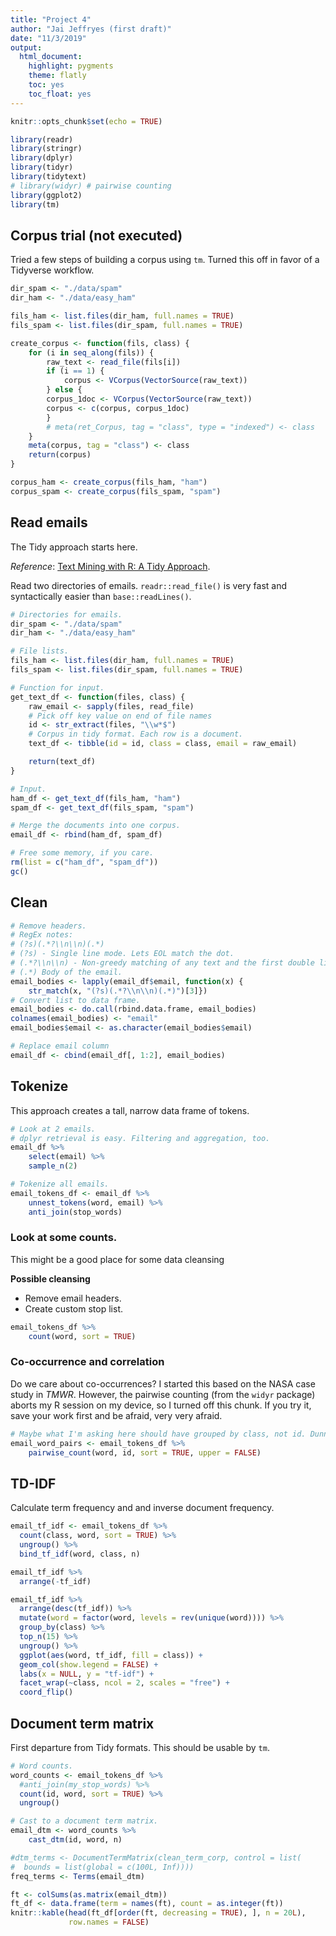 ```yaml
---
title: "Project 4"
author: "Jai Jeffryes (first draft)"
date: "11/3/2019"
output:
  html_document:
    highlight: pygments
    theme: flatly
    toc: yes
    toc_float: yes
---
```


```r
knitr::opts_chunk$set(echo = TRUE)
```

```r
library(readr)
library(stringr)
library(dplyr)
library(tidyr)
library(tidytext)
# library(widyr) # pairwise counting
library(ggplot2)
library(tm)
```

## Corpus trial (not executed)
Tried a few steps of building a corpus using `tm`. Turned this off in favor of a Tidyverse workflow.

```r
dir_spam <- "./data/spam"
dir_ham <- "./data/easy_ham"

fils_ham <- list.files(dir_ham, full.names = TRUE)
fils_spam <- list.files(dir_spam, full.names = TRUE)

create_corpus <- function(fils, class) {
	for (i in seq_along(fils)) {
		raw_text <- read_file(fils[i])
		if (i == 1) {
			corpus <- VCorpus(VectorSource(raw_text))
		} else {
		corpus_1doc <- VCorpus(VectorSource(raw_text))
		corpus <- c(corpus, corpus_1doc)
		}
		# meta(ret_Corpus, tag = "class", type = "indexed") <- class
	}
	meta(corpus, tag = "class") <- class
	return(corpus)
}

corpus_ham <- create_corpus(fils_ham, "ham")
corpus_spam <- create_corpus(fils_spam, "spam")
```

## Read emails
The Tidy approach starts here.

*Reference*: [Text Mining with R: A Tidy Approach](https://www.tidytextmining.com).

Read two directories of emails. `readr::read_file()` is very fast and syntactically easier than `base::readLines()`.

```r
# Directories for emails.
dir_spam <- "./data/spam"
dir_ham <- "./data/easy_ham"

# File lists.
fils_ham <- list.files(dir_ham, full.names = TRUE)
fils_spam <- list.files(dir_spam, full.names = TRUE)

# Function for input.
get_text_df <- function(files, class) {
	raw_email <- sapply(files, read_file)
	# Pick off key value on end of file names
	id <- str_extract(files, "\\w*$")
	# Corpus in tidy format. Each row is a document.
	text_df <- tibble(id = id, class = class, email = raw_email)

	return(text_df)
}

# Input.
ham_df <- get_text_df(fils_ham, "ham")
spam_df <- get_text_df(fils_spam, "spam")

# Merge the documents into one corpus.
email_df <- rbind(ham_df, spam_df)

# Free some memory, if you care.
rm(list = c("ham_df", "spam_df"))
gc()
```

## Clean
```r
# Remove headers.
# RegEx notes:
# (?s)(.*?\\n\\n)(.*)
# (?s) - Single line mode. Lets EOL match the dot.
# (.*?\\n\\n) - Non-greedy matching of any text and the first double line break.
# (.*) Body of the email.
email_bodies <- lapply(email_df$email, function(x) {
    str_match(x, "(?s)(.*?\\n\\n)(.*)")[3]})
# Convert list to data frame.
email_bodies <- do.call(rbind.data.frame, email_bodies)
colnames(email_bodies) <- "email"
email_bodies$email <- as.character(email_bodies$email)

# Replace email column
email_df <- cbind(email_df[, 1:2], email_bodies)
```

## Tokenize
This approach creates a tall, narrow data frame of tokens.

```r
# Look at 2 emails.
# dplyr retrieval is easy. Filtering and aggregation, too.
email_df %>% 
	select(email) %>% 
	sample_n(2)

# Tokenize all emails.
email_tokens_df <- email_df %>% 
	unnest_tokens(word, email) %>% 
	anti_join(stop_words)
```

### Look at some counts.
This might be a good place for some data cleansing

**Possible cleansing**

- Remove email headers.
- Create custom stop list.

```r
email_tokens_df %>% 
	count(word, sort = TRUE)
```

### Co-occurrence and correlation
Do we care about co-occurrences? I started this based on the NASA case study in *TMWR*. However, the pairwise counting (from the `widyr` package) aborts my R session on my device, so I turned off this chunk. If you try it, save your work first and be afraid, very very afraid.

```r
# Maybe what I'm asking here should have grouped by class, not id. Dunno, actually.
email_word_pairs <- email_tokens_df %>%
    pairwise_count(word, id, sort = TRUE, upper = FALSE)
```

## TD-IDF
Calculate term frequency and and inverse document frequency.

```r
email_tf_idf <- email_tokens_df %>% 
  count(class, word, sort = TRUE) %>%
  ungroup() %>%
  bind_tf_idf(word, class, n)

email_tf_idf %>% 
  arrange(-tf_idf)

email_tf_idf %>%
  arrange(desc(tf_idf)) %>%
  mutate(word = factor(word, levels = rev(unique(word)))) %>% 
  group_by(class) %>% 
  top_n(15) %>% 
  ungroup() %>%
  ggplot(aes(word, tf_idf, fill = class)) +
  geom_col(show.legend = FALSE) +
  labs(x = NULL, y = "tf-idf") +
  facet_wrap(~class, ncol = 2, scales = "free") +
  coord_flip()
```

## Document term matrix
First departure from Tidy formats. This should be usable by `tm`.

```r
# Word counts.
word_counts <- email_tokens_df %>%
  #anti_join(my_stop_words) %>%
  count(id, word, sort = TRUE) %>%
  ungroup()

# Cast to a document term matrix.
email_dtm <- word_counts %>% 
	cast_dtm(id, word, n)
```

```r
#dtm_terms <- DocumentTermMatrix(clean_term_corp, control = list(
#  bounds = list(global = c(100L, Inf))))
freq_terms <- Terms(email_dtm)

ft <- colSums(as.matrix(email_dtm))
ft_df <- data.frame(term = names(ft), count = as.integer(ft))
knitr::kable(head(ft_df[order(ft, decreasing = TRUE), ], n = 20L),
             row.names = FALSE)
```



